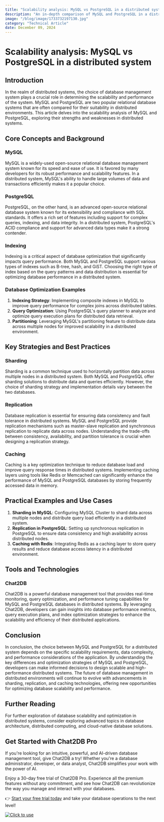 ```yaml
---
title: "Scalability analysis: MySQL vs PostgreSQL in a distributed system"
description: "An in-depth comparison of MySQL and PostgreSQL in a distributed system focusing on scalability and performance."
image: "/blog/image/1733732197130.jpg"
category: "Technical Article"
date: December 09, 2024
---
```


# Scalability analysis: MySQL vs PostgreSQL in a distributed system

## Introduction

In the realm of distributed systems, the choice of database management system plays a crucial role in determining the scalability and performance of the system. MySQL and PostgreSQL are two popular relational database systems that are often compared for their suitability in distributed environments. This article delves into the scalability analysis of MySQL and PostgreSQL, exploring their strengths and weaknesses in distributed systems.

## Core Concepts and Background

### MySQL

MySQL is a widely-used open-source relational database management system known for its speed and ease of use. It is favored by many developers for its robust performance and scalability features. In a distributed system, MySQL's ability to handle large volumes of data and transactions efficiently makes it a popular choice.

### PostgreSQL

PostgreSQL, on the other hand, is an advanced open-source relational database system known for its extensibility and compliance with SQL standards. It offers a rich set of features including support for complex queries, indexing, and data integrity. In a distributed system, PostgreSQL's ACID compliance and support for advanced data types make it a strong contender.

### Indexing

Indexing is a critical aspect of database optimization that significantly impacts query performance. Both MySQL and PostgreSQL support various types of indexes such as B-tree, hash, and GiST. Choosing the right type of index based on the query patterns and data distribution is essential for optimizing database performance in a distributed system.

### Database Optimization Examples

1. **Indexing Strategy**: Implementing composite indexes in MySQL to improve query performance for complex joins across distributed tables.
2. **Query Optimization**: Using PostgreSQL's query planner to analyze and optimize query execution plans for distributed data retrieval.
3. **Partitioning**: Leveraging MySQL's partitioning feature to distribute data across multiple nodes for improved scalability in a distributed environment.

## Key Strategies and Best Practices

### Sharding

Sharding is a common technique used to horizontally partition data across multiple nodes in a distributed system. Both MySQL and PostgreSQL offer sharding solutions to distribute data and queries efficiently. However, the choice of sharding strategy and implementation details vary between the two databases.

### Replication

Database replication is essential for ensuring data consistency and fault tolerance in distributed systems. MySQL and PostgreSQL provide replication mechanisms such as master-slave replication and synchronous replication to replicate data across nodes. Understanding the trade-offs between consistency, availability, and partition tolerance is crucial when designing a replication strategy.

### Caching

Caching is a key optimization technique to reduce database load and improve query response times in distributed systems. Implementing caching layers using tools like Redis or Memcached can significantly enhance the performance of MySQL and PostgreSQL databases by storing frequently accessed data in memory.

## Practical Examples and Use Cases

1. **Sharding in MySQL**: Configuring MySQL Cluster to shard data across multiple nodes and distribute query load efficiently in a distributed system.
2. **Replication in PostgreSQL**: Setting up synchronous replication in PostgreSQL to ensure data consistency and high availability across distributed nodes.
3. **Caching with Redis**: Integrating Redis as a caching layer to store query results and reduce database access latency in a distributed environment.

## Tools and Technologies

### Chat2DB

Chat2DB is a powerful database management tool that provides real-time monitoring, query optimization, and performance tuning capabilities for MySQL and PostgreSQL databases in distributed systems. By leveraging Chat2DB, developers can gain insights into database performance metrics, query execution plans, and index optimization strategies to enhance the scalability and efficiency of their distributed applications.

## Conclusion

In conclusion, the choice between MySQL and PostgreSQL for a distributed system depends on the specific scalability requirements, data complexity, and performance considerations of the application. By understanding the key differences and optimization strategies of MySQL and PostgreSQL, developers can make informed decisions to design scalable and high-performance distributed systems. The future of database management in distributed environments will continue to evolve with advancements in sharding, replication, and caching technologies, offering new opportunities for optimizing database scalability and performance.

## Further Reading

For further exploration of database scalability and optimization in distributed systems, consider exploring advanced topics in database architecture, distributed computing, and cloud-native database solutions.

## Get Started with Chat2DB Pro

If you're looking for an intuitive, powerful, and AI-driven database management tool, give Chat2DB a try! Whether you're a database administrator, developer, or data analyst, Chat2DB simplifies your work with the power of AI.

Enjoy a 30-day free trial of Chat2DB Pro. Experience all the premium features without any commitment, and see how Chat2DB can revolutionize the way you manage and interact with your databases.

👉 [Start your free trial today](https://chat2db.ai/pricing) and take your database operations to the next level!


[![Click to use](/image/blog/bg/chat2db.jpg)](https://chat2db.ai/)
